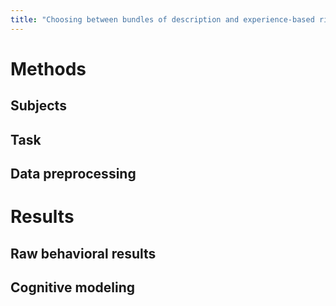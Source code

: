 ```yaml
---
title: "Choosing between bundles of description and experience-based risky options"
---
```


# Methods

## Subjects

## Task

## Data preprocessing

# Results

## Raw behavioral results

## Cognitive modeling